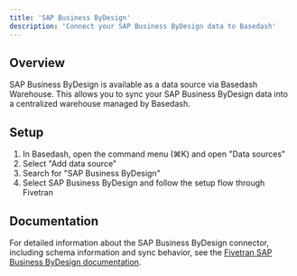 ```yaml
---
title: 'SAP Business ByDesign'
description: 'Connect your SAP Business ByDesign data to Basedash'
---
```


## Overview

SAP Business ByDesign is available as a data source via Basedash Warehouse. This allows you to sync your SAP Business ByDesign data into a centralized warehouse managed by Basedash.

## Setup

1. In Basedash, open the command menu (⌘K) and open "Data sources"
2. Select "Add data source"
3. Search for "SAP Business ByDesign"
4. Select SAP Business ByDesign and follow the setup flow through Fivetran

## Documentation

For detailed information about the SAP Business ByDesign connector, including schema information and sync behavior, see the [Fivetran SAP Business ByDesign documentation](https://fivetran.com/docs/connectors/applications/sap-business-bydesign).
